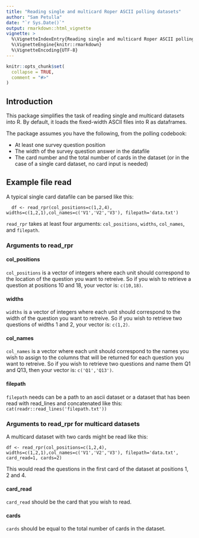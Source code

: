 ```yaml
---
title: "Reading single and multicard Roper ASCII polling datasets"
author: "Sam Petulla"
date: "`r Sys.Date()`"
output: rmarkdown::html_vignette
vignette: >
  %\VignetteIndexEntry{Reading single and multicard Roper ASCII polling datasets}
  %\VignetteEngine{knitr::rmarkdown}
  %\VignetteEncoding{UTF-8}
---
```


```r
knitr::opts_chunk$set(
  collapse = TRUE,
  comment = "#>"
)
```

## Introduction

This package simplifies the task of reading single and multicard datasets into R. By default, it loads the fixed-width ASCII files into R as dataframes.

The package assumes you have the following, from the polling codebook:

- At least one survey question position
- The width of the survey question answer in the datafile
- The card number and the total number of cards in the dataset (or in the case of a single card dataset, no card input is needed)

## Example file read

A typical single card datafile can be parsed like this:

```
  df <- read_rpr(col_positions=c(1,2,4), widths=c(1,2,1),col_names=c('V1','V2','V3'), filepath='data.txt')
```

 `read_rpr` takes at least four arguments: `col_positions`, `widths`, `col_names`, and `filepath`.
 
### Arguments to read_rpr

#### col_positions

`col_positions` is a vector of integers where each unit should correspond to the location of the question you want to retreive. So if you wish to retrieve a question at positions 10 and 18, your vector is: `c(10,18)`.

#### widths

`widths` is a vector of integers where each unit should correspond to the width of the question you want to retreive. So if you wish to retrieve two questions of widths 1 and 2, your vector is: `c(1,2)`.

#### col_names

`col_names` is a vector where each unit should correspond to the names you wish to assign to the columns that will be returned for each question you want to retreive. So if you wish to retrieve two questions and name them Q1 and Q13, then your vector is: `c('Q1','Q13')`.

#### filepath

`filepath` needs can be a path to an ascii dataset or a dataset that has been read with read_lines and concatenated like this: `cat(readr::read_lines('filepath.txt'))`

### Arguments to read_rpr for multicard datasets

A multicard dataset with two cards might be read like this: 

```
df <- read_rpr(col_positions=c(1,2,4), widths=c(1,2,1),col_names=c('V1','V2','V3'), filepath='data.txt', card_read=1, cards=2)
```
This would read the questions in the first card of the dataset at positions 1, 2 and 4.

#### card_read

`card_read` should be the card that you wish to read.

#### cards

`cards` should be equal to the total number of cards in the dataset.
